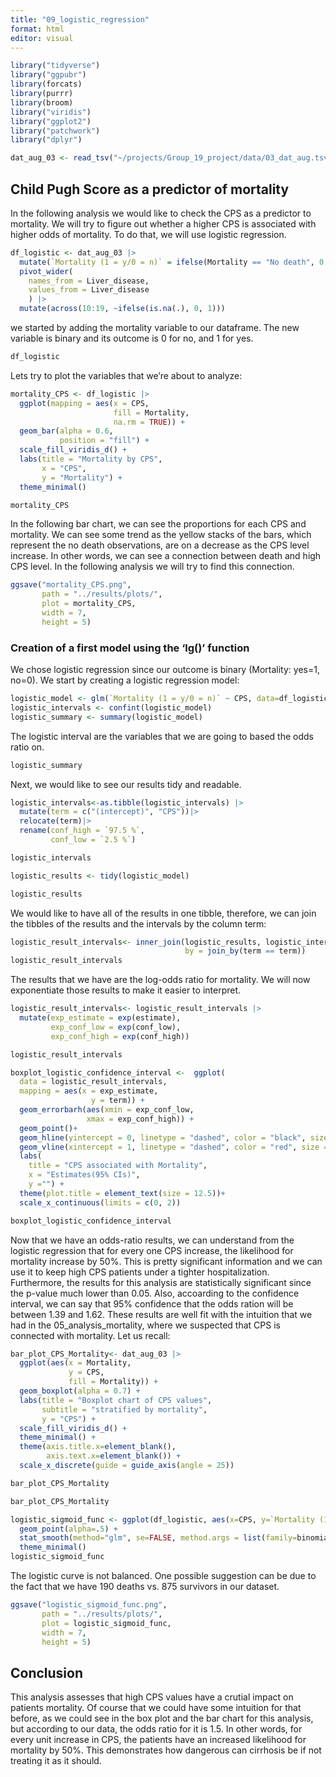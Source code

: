 ```yaml
---
title: "09_logistic_regression"
format: html
editor: visual
---
```



```r
library("tidyverse")
library("ggpubr")
library(forcats)
library(purrr)
library(broom)
library("viridis")
library("ggplot2")
library("patchwork")
library("dplyr")
```

```r
dat_aug_03 <- read_tsv("~/projects/Group_19_project/data/03_dat_aug.tsv")
```

## Child Pugh Score as a predictor of mortality

In the following analysis we would like to check the CPS as a predictor to mortality. We will try to figure out whether a higher CPS is associated with higher odds of mortality. To do that, we will use logistic regression.

```r
df_logistic <- dat_aug_03 |>
  mutate(`Mortality (1 = y/0 = n)` = ifelse(Mortality == "No death", 0, 1)) |> 
  pivot_wider(
    names_from = Liver_disease,
    values_from = Liver_disease
    ) |> 
  mutate(across(10:19, ~ifelse(is.na(.), 0, 1)))
```

we started by adding the mortality variable to our dataframe. The new variable is binary and its outcome is 0 for no, and 1 for yes.

```r
df_logistic
```

Lets try to plot the variables that we're about to analyze:

```r
mortality_CPS <- df_logistic |> 
  ggplot(mapping = aes(x = CPS,
                       fill = Mortality,
                       na.rm = TRUE)) +
  geom_bar(alpha = 0.6,
           position = "fill") +
  scale_fill_viridis_d() +
  labs(title = "Mortality by CPS",
       x = "CPS",
       y = "Mortality") + 
  theme_minimal()

mortality_CPS
```

In the following bar chart, we can see the proportions for each CPS and mortality. We can see some trend as the yellow stacks of the bars, which represent the no death observations, are on a decrease as the CPS level increase. In other words, we can see a connection between death and high CPS level. In the following analysis we will try to find this connection.

```r
ggsave("mortality_CPS.png", 
       path = "../results/plots/",
       plot = mortality_CPS,
       width = 7,
       height = 5)
```

### Creation of a first model using the 'lg()' function

We chose logistic regression since our outcome is binary (Mortality: yes=1, no=0). We start by creating a logistic regression model:

```r
logistic_model <- glm(`Mortality (1 = y/0 = n)` ~ CPS, data=df_logistic, family = "binomial")
logistic_intervals <- confint(logistic_model)
logistic_summary <- summary(logistic_model)
```

The logistic interval are the variables that we are going to based the odds ratio on.

```r
logistic_summary
```

Next, we would like to see our results tidy and readable.

```r
logistic_intervals<-as.tibble(logistic_intervals) |>
  mutate(term = c("(intercept)", "CPS"))|> 
  relocate(term)|>
  rename(conf_high = `97.5 %`,
         conf_low = `2.5 %`)

logistic_intervals
```

```r
logistic_results <- tidy(logistic_model)

logistic_results
```

We would like to have all of the results in one tibble, therefore, we can join the tibbles of the results and the intervals by the column term:

```r
logistic_result_intervals<- inner_join(logistic_results, logistic_intervals, 
                                       by = join_by(term == term))
logistic_result_intervals
```

The results that we have are the log-odds ratio for mortality. We will now exponentiate those results to make it easier to interpret.

```r
logistic_result_intervals<- logistic_result_intervals |>
  mutate(exp_estimate = exp(estimate),
         exp_conf_low = exp(conf_low),
         exp_conf_high = exp(conf_high))

logistic_result_intervals
```

```r
boxplot_logistic_confidence_interval <-  ggplot( 
  data = logistic_result_intervals,
  mapping = aes(x = exp_estimate,
                  y = term)) +
  geom_errorbarh(aes(xmin = exp_conf_low,
                 xmax = exp_conf_high)) +
  geom_point()+
  geom_hline(yintercept = 0, linetype = "dashed", color = "black", size = 0.5) +
  geom_vline(xintercept = 1, linetype = "dashed", color = "red", size = 0.5) +
  labs(
    title = "CPS associated with Mortality",
    x = "Estimates(95% CIs)",
    y ="") +
  theme(plot.title = element_text(size = 12.5))+
  scale_x_continuous(limits = c(0, 2))

boxplot_logistic_confidence_interval
```

Now that we have an odds-ratio results, we can understand from the logistic regression that for every one CPS increase, the likelihood for mortality increase by 50%. This is pretty significant information and we can use it to keep high CPS patients under a tighter hospitalization. Furthermore, the results for this analysis are statistically significant since the p-value much lower than 0.05. Also, accoarding to the confidence interval, we can say that 95% confidence that the odds ration will be between 1.39 and 1.62. These results are well fit with the intuition that we had in the 05_analysis_mortality, where we suspected that CPS is connected with mortality. Let us recall:

```r
bar_plot_CPS_Mortality<- dat_aug_03 |> 
  ggplot(aes(x = Mortality,
             y = CPS,
             fill = Mortality)) +
  geom_boxplot(alpha = 0.7) +
  labs(title = "Boxplot chart of CPS values",
       subtitle = "stratified by mortality",
       y = "CPS") +
  scale_fill_viridis_d() +
  theme_minimal() +
  theme(axis.title.x=element_blank(),
        axis.text.x=element_blank()) +
  scale_x_discrete(guide = guide_axis(angle = 25))

bar_plot_CPS_Mortality

```

```r
bar_plot_CPS_Mortality
```

```r
logistic_sigmoid_func <- ggplot(df_logistic, aes(x=CPS, y=`Mortality (1 = y/0 = n)`)) + 
  geom_point(alpha=.5) +
  stat_smooth(method="glm", se=FALSE, method.args = list(family=binomial)) + 
  theme_minimal()
logistic_sigmoid_func
```

The logistic curve is not balanced. One possible suggestion can be due to the fact that we have 190 deaths vs. 875 survivors in our dataset.

```r
ggsave("logistic_sigmoid_func.png", 
       path = "../results/plots/",
       plot = logistic_sigmoid_func,
       width = 7,
       height = 5)
```

## Conclusion

This analysis assesses that high CPS values have a crutial impact on patients mortality. Of course that we could have some intuition for that before, as we could see in the box plot and the bar chart for this analysis, but according to our data, the odds ratio for it is 1.5. In other words, for every unit increase in CPS, the patients have an increased likelihood for mortality by 50%. This demonstrates how dangerous can cirrhosis be if not treating it as it should.
